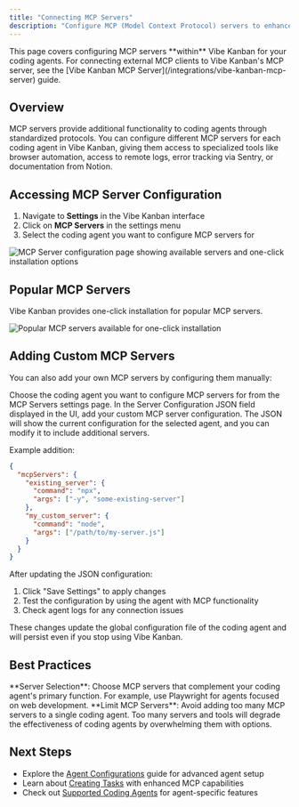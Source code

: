 ```yaml
---
title: "Connecting MCP Servers"
description: "Configure MCP (Model Context Protocol) servers to enhance your coding agents within Vibe Kanban with additional tools and capabilities."
---
```



<Note>
This page covers configuring MCP servers **within** Vibe Kanban for your coding agents. For connecting external MCP clients to Vibe Kanban's MCP server, see the [Vibe Kanban MCP Server](/integrations/vibe-kanban-mcp-server) guide.
</Note>

## Overview

MCP servers provide additional functionality to coding agents through standardized protocols. You can configure different MCP servers for each coding agent in Vibe Kanban, giving them access to specialized tools like browser automation, access to remote logs, error tracking via Sentry, or documentation from Notion.

## Accessing MCP Server Configuration

1. Navigate to **Settings** in the Vibe Kanban interface
2. Click on **MCP Servers** in the settings menu
3. Select the coding agent you want to configure MCP servers for

<Frame>
<img src="/images/vk-mcp-server-config.jpeg" alt="MCP Server configuration page showing available servers and one-click installation options" />
</Frame>

## Popular MCP Servers

Vibe Kanban provides one-click installation for popular MCP servers.

<Frame>
<img src="/images/vk-popular-mcp-servers.png" alt="Popular MCP servers available for one-click installation" />
</Frame>

## Adding Custom MCP Servers

You can also add your own MCP servers by configuring them manually:

<Steps>
<Step title="Select Coding Agent">
Choose the coding agent you want to configure MCP servers for from the MCP Servers settings page.
</Step>

<Step title="Update Server Configuration JSON">
In the Server Configuration JSON field displayed in the UI, add your custom MCP server configuration. The JSON will show the current configuration for the selected agent, and you can modify it to include additional servers.

Example addition:
```json
{
  "mcpServers": {
    "existing_server": {
      "command": "npx",
      "args": ["-y", "some-existing-server"]
    },
    "my_custom_server": {
      "command": "node",
      "args": ["/path/to/my-server.js"]
    }
  }
}
```
</Step>

<Step title="Save and Test">
After updating the JSON configuration:

1. Click "Save Settings" to apply changes
2. Test the configuration by using the agent with MCP functionality
3. Check agent logs for any connection issues

<Check>
These changes update the global configuration file of the coding agent and will persist even if you stop using Vibe Kanban.
</Check>
</Step>
</Steps>

## Best Practices

<Tip>
**Server Selection**: Choose MCP servers that complement your coding agent's primary function. For example, use Playwright for agents focused on web development.
</Tip>

<Tip>
**Limit MCP Servers**: Avoid adding too many MCP servers to a single coding agent. Too many servers and tools will degrade the effectiveness of coding agents by overwhelming them with options.
</Tip>

## Next Steps

- Explore the [Agent Configurations](/configuration-customisation/agent-configurations) guide for advanced agent setup
- Learn about [Creating Tasks](/core-features/creating-tasks) with enhanced MCP capabilities
- Check out [Supported Coding Agents](/supported-coding-agents) for agent-specific features
